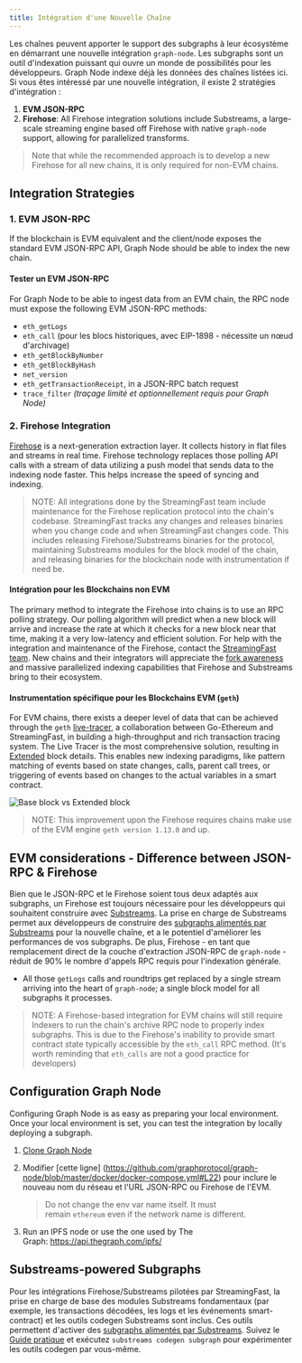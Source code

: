 ```yaml
---
title: Intégration d'une Nouvelle Chaîne
---
```


Les chaînes peuvent apporter le support des subgraphs à leur écosystème en démarrant une nouvelle intégration `graph-node`. Les subgraphs sont un outil d'indexation puissant qui ouvre un monde de possibilités pour les développeurs. Graph Node indexe déjà les données des chaînes listées ici. Si vous êtes intéressé par une nouvelle intégration, il existe 2 stratégies d'intégration :

1. **EVM JSON-RPC**
2. **Firehose**: All Firehose integration solutions include Substreams, a large-scale streaming engine based off Firehose with native `graph-node` support, allowing for parallelized transforms.

> Note that while the recommended approach is to develop a new Firehose for all new chains, it is only required for non-EVM chains.

## Integration Strategies

### 1. EVM JSON-RPC

If the blockchain is EVM equivalent and the client/node exposes the standard EVM JSON-RPC API, Graph Node should be able to index the new chain.

#### Tester un EVM JSON-RPC

For Graph Node to be able to ingest data from an EVM chain, the RPC node must expose the following EVM JSON-RPC methods:

- `eth_getLogs`
- `eth_call` (pour les blocs historiques, avec EIP-1898 - nécessite un nœud d'archivage)
- `eth_getBlockByNumber`
- `eth_getBlockByHash`
- `net_version`
- `eth_getTransactionReceipt`, in a JSON-RPC batch request
- `trace_filter` _(traçage limité et optionnellement requis pour Graph Node)_

### 2. Firehose Integration

[Firehose](https://firehose.streamingfast.io/firehose-setup/overview) is a next-generation extraction layer. It collects history in flat files and streams in real time. Firehose technology replaces those polling API calls with a stream of data utilizing a push model that sends data to the indexing node faster. This helps increase the speed of syncing and indexing.

> NOTE: All integrations done by the StreamingFast team include maintenance for the Firehose replication protocol into the chain's codebase. StreamingFast tracks any changes and releases binaries when you change code and when StreamingFast changes code. This includes releasing Firehose/Substreams binaries for the protocol, maintaining Substreams modules for the block model of the chain, and releasing binaries for the blockchain node with instrumentation if need be.

#### Intégration pour les Blockchains non EVM

The primary method to integrate the Firehose into chains is to use an RPC polling strategy. Our polling algorithm will predict when a new block will arrive and increase the rate at which it checks for a new block near that time, making it a very low-latency and efficient solution. For help with the integration and maintenance of the Firehose, contact the [StreamingFast team](https://www.streamingfast.io/firehose-integration-program). New chains and their integrators will appreciate the [fork awareness](https://substreams.streamingfast.io/documentation/consume/reliability-guarantees) and massive parallelized indexing capabilities that Firehose and Substreams bring to their ecosystem.

#### Instrumentation spécifique pour les Blockchains EVM (`geth`)

For EVM chains, there exists a deeper level of data that can be achieved through the `geth` [live-tracer](https://github.com/ethereum/go-ethereum/releases/tag/v1.14.0), a collaboration between Go-Ethereum and StreamingFast, in building a high-throughput and rich transaction tracing system. The Live Tracer is the most comprehensive solution, resulting in [Extended](https://streamingfastio.medium.com/new-block-model-to-accelerate-chain-integration-9f65126e5425) block details. This enables new indexing paradigms, like pattern matching of events based on state changes, calls, parent call trees, or triggering of events based on changes to the actual variables in a smart contract.

![Base block vs Extended block](/img/extended-vs-base-substreams-blocks.png)

> NOTE: This improvement upon the Firehose requires chains make use of the EVM engine `geth version 1.13.0` and up.

## EVM considerations - Difference between JSON-RPC & Firehose

Bien que le JSON-RPC et le Firehose soient tous deux adaptés aux subgraphs, un Firehose est toujours nécessaire pour les développeurs qui souhaitent construire avec [Substreams](https://substreams.streamingfast.io). La prise en charge de Substreams permet aux développeurs de construire des [subgraphs alimentés par Substreams](/subgraphs/cookbook/substreams-powered-subgraphs/) pour la nouvelle chaîne, et a le potentiel d'améliorer les performances de vos subgraphs. De plus, Firehose - en tant que remplacement direct de la couche d'extraction JSON-RPC de `graph-node` - réduit de 90% le nombre d'appels RPC requis pour l'indexation générale.

- All those `getLogs` calls and roundtrips get replaced by a single stream arriving into the heart of `graph-node`; a single block model for all subgraphs it processes.

> NOTE: A Firehose-based integration for EVM chains will still require Indexers to run the chain's archive RPC node to properly index subgraphs. This is due to the Firehose's inability to provide smart contract state typically accessible by the `eth_call` RPC method. (It's worth reminding that `eth_calls` are not a good practice for developers)

## Configuration Graph Node

Configuring Graph Node is as easy as preparing your local environment. Once your local environment is set, you can test the integration by locally deploying a subgraph.

1. [Clone Graph Node](https://github.com/graphprotocol/graph-node)

2. Modifier [cette ligne] (https://github.com/graphprotocol/graph-node/blob/master/docker/docker-compose.yml#L22) pour inclure le nouveau nom du réseau et l'URL JSON-RPC ou Firehose de l'EVM.

   > Do not change the env var name itself. It must remain `ethereum` even if the network name is different.

3. Run an IPFS node or use the one used by The Graph: https://api.thegraph.com/ipfs/

## Substreams-powered Subgraphs

Pour les intégrations Firehose/Substreams pilotées par StreamingFast, la prise en charge de base des modules Substreams fondamentaux (par exemple, les transactions décodées, les logs et les événements smart-contract) et les outils codegen Substreams sont inclus. Ces outils permettent d'activer des [subgraphs alimentés par Substreams](/substreams/sps/introduction/). Suivez le [Guide pratique](https://substreams.streamingfast.io/documentation/how-to-guides/intro-your-first-application) et exécutez `substreams codegen subgraph` pour expérimenter les outils codegen par vous-même.

